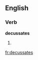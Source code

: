 
==English==

===Verb===
'''decussates'''

# {{third-person singular of|[[decussate]]}}

[[fr:decussates]]